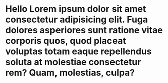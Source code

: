 # Hello Lorem ipsum dolor sit amet consectetur adipisicing elit. Fuga dolores asperiores sunt ratione vitae corporis quos, quod placeat voluptas totam eaque repellendus soluta at molestiae consectetur rem? Quam, molestias, culpa?